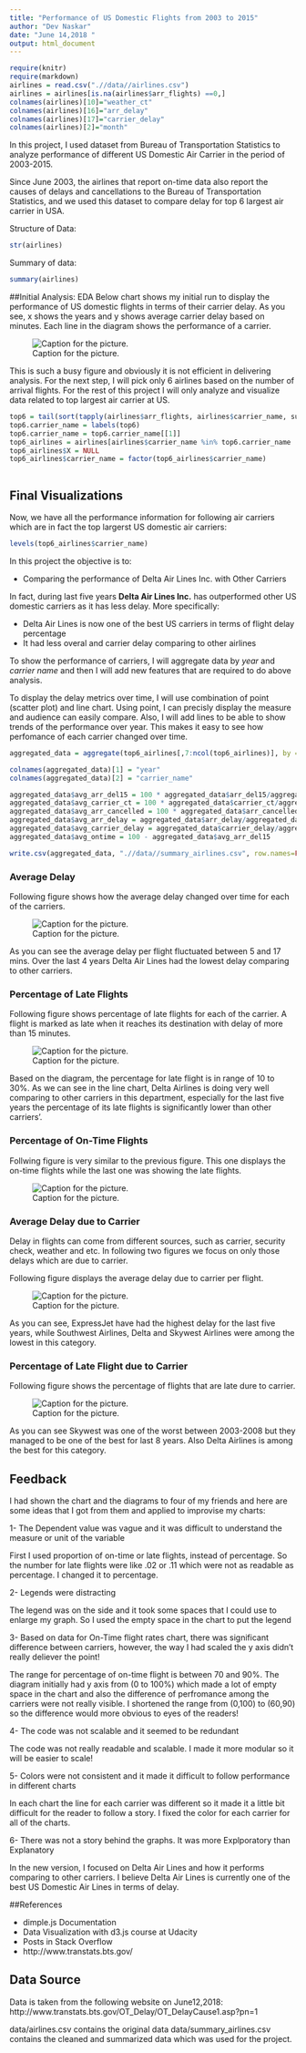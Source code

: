 ---
title: "Performance of US Domestic Flights from 2003 to 2015"
author: "Dev Naskar"
date: "June 14,2018 "
output: html_document
---



```{r include=FALSE}
require(knitr)
require(markdown)
airlines = read.csv(".//data//airlines.csv")
airlines = airlines[is.na(airlines$arr_flights) ==0,]
colnames(airlines)[10]="weather_ct"
colnames(airlines)[16]="arr_delay"
colnames(airlines)[17]="carrier_delay"
colnames(airlines)[2]="month"

```

In this project, I used dataset from Bureau of Transportation Statistics to analyze performance of different US Domestic Air Carrier in the period of 2003-2015. 

Since June 2003, the airlines that report on-time data also report the causes of delays and cancellations to the Bureau of Transportation Statistics, and we used this dataset to compare delay for top 6 largest air carrier in USA.

Structure of Data:
```{r echo=FALSE}
str(airlines)


```


Summary of data:
```{r echo=FALSE}
summary(airlines)

```

##Initial Analysis: EDA
Below chart shows my initial run to display the performance of US domestic flights in terms of their carrier delay. As you see, x shows the years and y shows average carrier delay based on minutes. Each line in the diagram shows the performance of a carrier. 

![Caption for the picture.](https://github.com/dev509/data-visualization/blob/master/img/AllFlightsDelay.JPG)

This is such a busy figure and obviously it is not efficient in delivering analysis. For the next step, I will pick only 6 airlines based on the number of arrival flights. For the rest of this project I will only analyze and visualize data related to top largest air carrier at US.

```{r echo=FALSE}
top6 = tail(sort(tapply(airlines$arr_flights, airlines$carrier_name, sum)))
top6.carrier_name = labels(top6)
top6.carrier_name = top6.carrier_name[[1]]
top6_airlines = airlines[airlines$carrier_name %in% top6.carrier_name  ,]
top6_airlines$X = NULL
top6_airlines$carrier_name = factor(top6_airlines$carrier_name)



```

## Final Visualizations
Now, we have all the performance information for following air carriers which are in fact the top largerst US domestic air carriers:

```{r echo=FALSE}
levels(top6_airlines$carrier_name)

```

In this project the objective is to:

* Comparing the performance of Delta Air Lines Inc. with Other Carriers

In fact, during last five years **Delta Air Lines Inc.** has outperformed other US domestic carriers as it has less delay. More specifically:

* Delta Air Lines is now one of the best US carriers in terms of flight delay percentage
* It had less overal and carrier delay comparing to other airlines

To show the performance of carriers, I will aggregate data by *year* and *carrier name* and then I will add new features that are required to do above analysis.

To display the delay metrics over time, I will use combination of point (scatter plot) and line chart. Using point, I can precisly display the measure and audience can easily compare. Also, I will add lines to be able to show trends of the performance over year. This makes it easy to see how perfomance of each carrier changed over time. 


```{r include=FALSE, warning=FALSE}
aggregated_data = aggregate(top6_airlines[,7:ncol(top6_airlines)], by = list(top6_airlines$year,top6_airlines$carrier_name), FUN=sum, na.rm=TRUE)

colnames(aggregated_data)[1] = "year"
colnames(aggregated_data)[2] = "carrier_name"

aggregated_data$avg_arr_del15 = 100 * aggregated_data$arr_del15/aggregated_data$arr_flights
aggregated_data$avg_carrier_ct = 100 * aggregated_data$carrier_ct/aggregated_data$arr_flights
aggregated_data$avg_arr_cancelled = 100 * aggregated_data$arr_cancelled/aggregated_data$arr_flights
aggregated_data$avg_arr_delay = aggregated_data$arr_delay/aggregated_data$arr_flights
aggregated_data$avg_carrier_delay = aggregated_data$carrier_delay/aggregated_data$arr_flights
aggregated_data$avg_ontime = 100 - aggregated_data$avg_arr_del15

write.csv(aggregated_data, ".//data//summary_airlines.csv", row.names=FALSE)
```

### Average Delay

Following figure shows how the average delay changed over time for each of the carriers.

![Caption for the picture.](https://github.com/dev509/data-visualization/blob/master/img/Top6_DelayMin.JPG)

As you can see the average delay per flight fluctuated between 5 and 17 mins. Over the last 4 years Delta Air Lines had the lowest delay comparing to other carriers.

### Percentage of Late Flights

Following figure shows percentage of late flights for each of the carrier. A flight is marked as late when it reaches its destination with delay of more than 15 minutes.

![Caption for the picture.](https://github.com/dev509/data-visualization/blob/master/img/Top6_DelayedPer.JPG)

Based on the diagram, the percentage for late flight is in range of 10 to 30%. As we can see in the line chart, Delta Airlines is doing very well comparing to other carriers in this department, especially for the last five years the percentage of its late flights is significantly lower than other carriers'.

### Percentage of On-Time Flights

Follwing figure is very similar to the previous figure. This one displays the on-time flights while the last one was showing the late flights. 

![Caption for the picture.](https://github.com/dev509/data-visualization/blob/master/img/Top6_OnTimePer.JPG)

### Average Delay due to Carrier

Delay in flights can come from different sources, such as carrier, security check, weather and etc. In following two figures we focus on only those delays which are due to carrier.

Following figure displays the average delay due to carrier per flight.  

![Caption for the picture.](https://github.com/dev509/data-visualization/blob/master/img/Top6_CarrierDelayMin.JPG)

As you can see, ExpressJet have had the highest delay for the last five years, while Southwest Airlines, Delta and Skywest Airlines were among the lowest in this category.

### Percentage of Late Flight due to Carrier

Following figure shows the percentage of flights that are late dure to carrier. 

![Caption for the picture.](https://github.com/dev509/data-visualization/blob/master/img/Top6_DelayedCarrierPerc.JPG)

As you can see Skywest was one of the worst between 2003-2008 but they managed to be one of the best for last 8 years. Also Delta Airlines is among the best for this category.



## Feedback
I had shown the chart and the diagrams to four of my friends and here are some ideas that I got from them and applied to improvise my charts:


1- The Dependent value was vague and it was difficult to understand the measure or unit of the variable

First I used proportion of on-time or late flights, instead of percentage. So the number for late flights were like .02 or .11 which were not as readable as percentage. I changed it to percentage.


2- Legends were distracting

The legend was on the side and it took some spaces that I could use to enlarge my graph. So I used the empty space in the chart to put the legend




3- Based on data for On-Time flight rates chart, there was significant difference between carriers, however, the way I had scaled the y axis didn't really deliever the point!

The range for percentage of on-time flight is between 70 and 90%. The diagram initially had y axis from (0 to 100%) which made a lot of empty space in the chart and also the difference of perfromance among the carriers were not really visible. I shortened the range from (0,100) to (60,90) so the difference would more obvious to eyes of the readers!

4- The code was not scalable and it seemed to be redundant

The code was not really readable and scalable. I made it more modular so it will be easier to scale!

5- Colors were  not consistent and it made it difficult to follow performance in different charts

In each chart the line for each carrier was different so it made it a little bit difficult for the reader to follow a story. I fixed the color for each carrier for all of the charts.

6- There was not a story behind the graphs. It was more Explporatory than Explanatory

In the new version, I focused on Delta Air Lines and how it performs comparing to other carriers. I believe Delta Air Lines is currently one of the best US Domestic Air Lines in terms of delay.


##References

* dimple.js Documentation
* Data Visualization with d3.js course at Udacity 
* Posts in Stack Overflow
* http://www.transtats.bts.gov/

## Data Source
Data is taken from the following website on June12,2018:
http://www.transtats.bts.gov/OT_Delay/OT_DelayCause1.asp?pn=1

data/airlines.csv contains the original data
data/summary_airlines.csv contains the cleaned and summarized data which was used for the project.